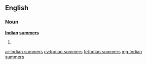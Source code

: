 ==English==

===Noun===
'''[[Indian]] [[summer]]s'''

# {{plural of|Indian summer}}

[[ar:Indian summers]]
[[cy:Indian summers]]
[[fr:Indian summers]]
[[mg:Indian summers]]